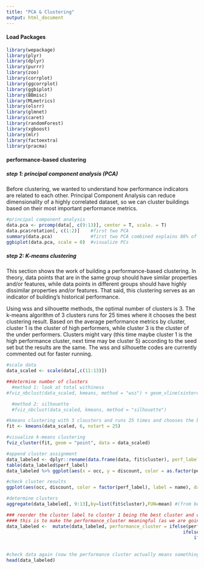 ```yaml
---
title: "PCA & Clustering"
output: html_document
---
```

#### Load Packages
```r
library(wepackage)
library(plyr)
library(dplyr)
library(purrr)
library(zoo)
library(corrplot)
library(ggcorrplot)
library(ggbiplot)
library(BBmisc)
library(MLmetrics)
library(olsrr)
library(glmnet)
library(caret)
library(randomForest)
library(xgboost)
library(mlr)
library(factoextra)
library(pracma)
```

#### performance-based clustering
##### step 1: principal component analysis (PCA)
Before clustering, we wanted to understand how performance indicators are related to each other. Principal Component Analysis can reduce dimensionality of a highly correlated dataset, so we can cluster buildings based on their most important performance metrics. 
```r
#principal component analysis
data.pca <- prcomp(data[, c(9:13)], center = T, scale. = T)
data.pca$rotation[, c(1:2)]    #first two PCA
summary(data.pca)              #first two PCA combined explains 88% of the data variations
ggbiplot(data.pca, scale = 0)  #visualize PCs
```

##### step 2: K-means clustering
This section shows the work of building a performance-based clustering. In theory, data points that are in the same group should have similar properties and/or features, while data points in different groups should have highly dissimilar properties and/or features. That said, this clustering serves as an indicator of building's historical performance.

Using wss and silhouette methods, the optimal number of clusters is 3. The k-means algorithm of 3 clusters runs for 25 times where it chooses the best clustering result. Based on the average performance metrics by cluster, cluster 1 is the cluster of high performers, while cluster 3 is the cluster of the under performers. Clusters might vary (this time maybe cluster 1 is the high performance cluster, next time may be cluster 5) according to the seed set but the results are the same. The wss and silhouette codes are currently commented out for faster running.
```r
#scale data
data_scaled <- scale(data[,c(11:13)])

##determine number of clusters
  #method 1: look at total withiness
#fviz_nbclust(data_scaled, kmeans, method = "wss") + geom_vline(xintercept = 3, linetype = 2) 

  #method 2: silhouette
  #fviz_nbclust(data_scaled, kmeans, method = "silhouette") 

#kmeans clustering with 3 clousters and runs 25 times and chooses the best one.
fit <- kmeans(data_scaled, 6, nstart = 25)

#visualize k-means clustering
fviz_cluster(fit, geom = "point", data = data_scaled)

#append cluster assignment
data_labeled <- dplyr::rename(data.frame(data, fit$cluster), perf_label = fit.cluster)
table(data_labeled$perf_label)
data_labeled %>% ggplot(aes(x = occ, y = discount, color = as.factor(perf_label))) + geom_point()

#check cluster results
ggplot(aes(occ, discount, color = factor(perf_label), label = name), data = data_labeled) + geom_point() 

#determine clusters
aggregate(data_labeled[, 9:13],by=list(fit$cluster),FUN=mean) #(from best to worst): 2,1,5,6,4,3

### reorder the cluster label to cluster 1 being the best cluster and cluster 6 being the worst
#### this is to make the performance_cluster meaningful (as we are going to take average)
data_labeled <-  mutate(data_labeled, performance_cluster = ifelse(perf_label == 2, 1, 
                                                                 ifelse(perf_label == 1, 2, 
                                                                     ifelse(perf_label == 5, 3, 
                                                                        ifelse(perf_label == 6, 4,
                                                                               ifelse(perf_label == 4, 5, 6)))))) %>% select(-perf_label)
#check data again (now the performance cluster actually means something)
head(data_labeled)
```
